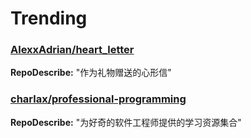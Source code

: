 
# Trending

### [AlexxAdrian/heart_letter](https://github.com/AlexxAdrian/heart_letter)
**RepoDescribe:** "作为礼物赠送的心形信"
  

### [charlax/professional-programming](https://github.com/charlax/professional-programming)
**RepoDescribe:** "为好奇的软件工程师提供的学习资源集合"
  